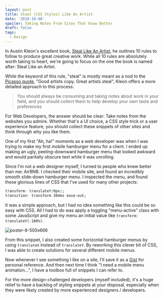 ```yaml
---
layout: post
title: Steal (CSS Styles) Like An Artist
date: '2018-10-08'
spoiler: Taking Notes From Sites That Know Better
draft: false
tags:
  - Design
---
```


In Austin Kleon's excellent book, [Steal Like An Artist](https://austinkleon.com/steal/), he outlines 10 rules to follow to produce great creative work. While all 10 rules are absolutely worth taking to heart, we're going to focus on the one the book is named after: Steal Like an Artist.

While the keyword of this rule, "steal" is mostly meant as a nod to the [Picasso quote](https://quoteinvestigator.com/2013/03/06/artists-steal/), "Good artists copy. Great artists steal", Kleon offers a more detailed approach to this process:


> You should always be consuming and taking notes about work in your field, and you should collect them to help develop your own taste and preferences


For Web Developers, the answer should be clear: Take notes from the websites you admire. Whether that's a UI choice, a CSS style trick or a user experience feature, you should collect these snippets of other sites and think through why you like them.

One of my first "Ah, ha!" moments as a web developer was when I was trying to make my first mobile hamburger menu for a client. I ended up making an ugly, peeling-downward hamburger menu that looked awkward and would paritally obscure text while it was unrolling.

Since I'm not a web designer myself, I turned to people who knew better than me: AirBNB. I checked their mobile site, and found an incredibly smooth slide-down hamburger menu. I inspected the menu, and found these glorious lines of CSS that I've used for many other projects:

```css
transform: translateY(0px);
transition: transform 304ms ease-out;
```

It was a simple approach, but I had no idea something like this could be so easy with CSS. All I had to do was apply a toggling "menu-active" class with some JavaScript and give my menu an initial value like `transform: translateY(-100%)`.

![poster-8-500x666](/images/steal-like-an-artist.gif)

From this snippet, I also created some horizontal hamburger menus by using `translateX` instead of `translateY`. By reworking this clever bit of CSS, I was able to create solutions for several different mobile menus.

Now whenever I see something I like on a site, I'll save it as a [Gist](https://gist.github.com/) for personal reference. And then next time I think "I need a mobile menu animation...", I have a toolbox full of snippets I can refer to.

For the more design-challenged developers (myself included), it's a huge relief to have a backlog of styling snippets at your disposal, especially when they were likely created by more experienced designers / developers.